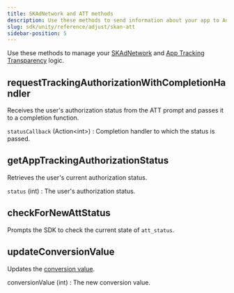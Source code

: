 ```yaml
---
title: SKAdNetwork and ATT methods
description: Use these methods to send information about your app to Adjust.
slug: sdk/unity/reference/adjust/skan-att
sidebar-position: 5
---
```


Use these methods to manage your [SKAdNetwork](https://help.adjust.com/en/article/skadnetwork) and [App Tracking Transparency](https://help.adjust.com/en/article/app-tracking-transparency-att-framework) logic.

<Function>

## requestTrackingAuthorizationWithCompletionHandler

Receives the user's authorization status from the ATT prompt and passes it to a completion function.

<slot slot="signature">


<RequestTrackingAuthorizationSig />

</slot>

<slot slot="snippet">


<RequestTrackingAuthorization />

</slot>

<slot slot="parameters">

`statusCallback` (Action\<int\>)
: Completion handler to which the status is passed.

</slot>

</Function>

<Function>

## getAppTrackingAuthorizationStatus

Retrieves the user's current authorization status.

<slot slot="signature">


<GetAppTrackingAuthorizationStatusSig />

</slot>

<slot slot="snippet">


<GetAppTrackingAuthorizationStatus />

</slot>

<slot slot="returns">

`status` (int)
: The user's authorization status.

</slot>

</Function>

<Function>

## checkForNewAttStatus

Prompts the SDK to check the current state of `att_status`.

<slot slot="signature">


<CheckForNewAttStatusSig />

</slot>

<slot slot="snippet">


<CheckForNewAttStatus />

</slot>

</Function>

<Function>

## updateConversionValue

Updates the [conversion value](https://help.adjust.com/en/suite/article/conversion-hub).

<slot slot="signature">


<UpdateConversionValueSig />

</slot>

<slot slot="snippet">


<UpdateConversionValue />

</slot>

<slot slot="parameters">

conversionValue (int)
: The new conversion value.

</slot>

</Function>
